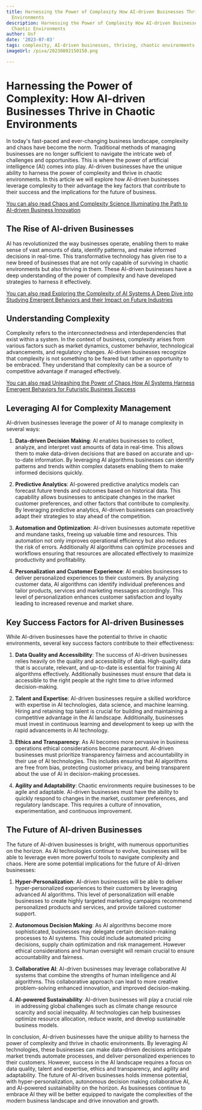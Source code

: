 ```yaml
---
title: Harnessing the Power of Complexity How AI-driven Businesses Thrive in Chaotic
  Environments
description: Harnessing the Power of Complexity How AI-driven Businesses Thrive in
  Chaotic Environments
author: Usf
date: '2023-07-03'
tags: complexity, AI-driven businesses, thriving, chaotic environments
imageUrl: /pixa/20230802150150.png

---
```

# Harnessing the Power of Complexity: How AI-driven Businesses  Thrive in Chaotic Environments

In today's fast-paced and ever-changing business landscape, complexity and chaos have become the norm. Traditional methods of managing businesses are  no longer sufficient to  navigate the  intricate  web of challenges and opportunities. This is where the power of artificial intelligence (AI) comes into play. AI-driven  businesses  have the unique ability to harness the power of complexity and thrive in chaotic environments. In this article we will explore how AI-driven businesses leverage complexity to their advantage the  key factors  that contribute to their success and the  implications for  the future  of business.

[You can also  read Chaos and Complexity Science Illuminating the Path to AI-driven Business Innovation](Chaos%20and%20Complexity%20Science%20Illuminating%20the%20Path%20to%20AI-driven%20Business%20Innovation)


## The Rise of AI-driven Businesses

AI has revolutionized  the way businesses operate, enabling them to make sense of vast amounts  of data,  identify  patterns, and make informed decisions in real-time.  This transformative  technology has given  rise to a new  breed of  businesses  that  are not only capable of surviving in chaotic environments  but  also thriving in them. These AI-driven businesses have a deep understanding of the power of complexity and have developed strategies to harness it effectively.

[You can  also read Exploring the Complexity of AI Systems A Deep Dive into Studying  Emergent Behaviors and their Impact on Future Industries](Exploring%20the%20Complexity%20of%20AI%20Systems%20A%20Deep%20Dive%20into%20Studying%20Emergent%20Behaviors%20and%20their%20Impact%20on%20Future%20Industries)


## Understanding Complexity

Complexity refers to  the interconnectedness and interdependencies  that exist within a system. In the  context of business, complexity arises from various factors such as  market dynamics, customer behavior, technological advancements, and regulatory changes. AI-driven businesses  recognize that complexity is not something  to be feared but rather an opportunity to be embraced. They understand that complexity can be a source of competitive advantage if managed effectively.

[You can also read Unleashing the Power of Chaos How AI Systems Harness Emergent Behaviors for Futuristic Business Success](Unleashing%20the%20Power%20of%20Chaos%20How%20AI%20Systems%20Harness%20Emergent%20Behaviors%20for%20Futuristic%20Business%20Success)


##  Leveraging AI for Complexity Management

AI-driven businesses leverage the power of  AI to manage complexity in several ways:

1. **Data-driven Decision  Making**: AI enables businesses to collect, analyze, and  interpret vast amounts  of data in real-time. This allows them to make data-driven decisions that are based on accurate and up-to-date information. By leveraging AI algorithms businesses can identify patterns and trends within complex datasets enabling them to make informed decisions quickly.

2. **Predictive Analytics**: AI-powered predictive analytics  models  can  forecast future trends and outcomes based on historical data. This capability allows businesses to anticipate changes in the market customer preferences, and other factors that  contribute to complexity. By leveraging predictive  analytics, AI-driven businesses can proactively adapt their strategies to stay  ahead of the competition.

3. **Automation and Optimization**: AI-driven businesses  automate repetitive  and  mundane tasks, freeing up valuable time and resources. This automation not only improves operational efficiency but also reduces the risk  of errors. Additionally AI algorithms can  optimize processes and  workflows ensuring that resources are allocated effectively to maximize productivity and profitability.

4. **Personalization and Customer Experience**: AI enables businesses to deliver personalized experiences to their customers. By analyzing customer data,  AI  algorithms can identify  individual preferences and tailor products, services and marketing messages accordingly.  This level of personalization enhances customer satisfaction and loyalty leading to increased revenue and  market share.

## Key Success Factors for AI-driven Businesses

While AI-driven businesses have the potential to thrive in chaotic  environments, several key success factors contribute to their effectiveness:

1. **Data  Quality and  Accessibility**:  The success of AI-driven businesses relies heavily on the quality and accessibility of data. High-quality data that is accurate, relevant, and up-to-date is essential for training AI algorithms  effectively. Additionally businesses must ensure that data is  accessible to the right people at  the right  time to drive informed decision-making.

2. **Talent and  Expertise**: AI-driven businesses require a skilled workforce with expertise in AI  technologies, data science, and machine learning.  Hiring and retaining top talent is crucial for building and maintaining a  competitive advantage in  the AI landscape. Additionally, businesses must invest in continuous learning and development to keep up with the rapid advancements in AI technology.

3. **Ethics and Transparency**: As AI becomes more pervasive in business operations ethical considerations  become paramount. AI-driven businesses must prioritize transparency fairness and accountability in their use of AI technologies.  This includes ensuring that AI algorithms are free from bias,  protecting customer privacy, and being transparent about the  use of AI in  decision-making processes.

4. **Agility and Adaptability**: Chaotic environments require  businesses to be agile and adaptable. AI-driven businesses must  have the ability to quickly respond to changes  in the market,  customer preferences, and regulatory landscape. This requires a culture of innovation, experimentation, and  continuous improvement.

## The Future of AI-driven Businesses

The future of AI-driven businesses is bright,  with numerous opportunities on the horizon.  As  AI technologies continue to evolve, businesses will be able to leverage even more powerful tools to navigate complexity and chaos. Here are some potential implications for the future of AI-driven businesses:

1. **Hyper-Personalization**: AI-driven businesses will be able to deliver hyper-personalized experiences to their customers by leveraging advanced AI algorithms.  This level of personalization will enable businesses to create highly targeted marketing campaigns recommend personalized products and services, and  provide tailored customer support.

2. **Autonomous Decision Making**: As AI algorithms become more sophisticated, businesses may delegate certain decision-making processes to AI systems. This could include automated pricing decisions, supply chain optimization and risk management. However ethical considerations  and human oversight will  remain crucial to ensure accountability and  fairness.

3. **Collaborative AI**: AI-driven businesses  may leverage  collaborative AI systems that combine the strengths of human intelligence and AI algorithms. This collaborative approach can lead to more creative problem-solving enhanced innovation, and improved decision-making.

4. **AI-powered  Sustainability**: AI-driven businesses will  play a crucial role in addressing global challenges such  as  climate change resource scarcity and social inequality. AI  technologies can help businesses optimize resource allocation, reduce waste, and  develop  sustainable business models.

In conclusion, AI-driven businesses have the unique ability to harness the power of complexity and thrive in chaotic environments. By leveraging  AI technologies, these businesses can make data-driven decisions anticipate market trends automate processes, and deliver personalized experiences to their customers. However, success in the AI  landscape requires a focus on data  quality, talent and expertise, ethics and transparency, and agility and  adaptability. The future of AI-driven businesses holds immense  potential, with hyper-personalization,  autonomous decision making collaborative AI,  and AI-powered sustainability on the  horizon. As businesses continue to embrace AI they will  be better equipped to navigate the complexities of the modern business landscape and drive innovation and growth.
